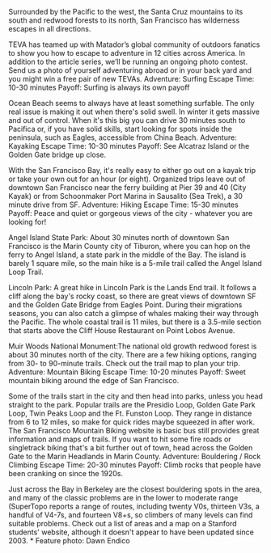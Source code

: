 Surrounded by the Pacific to the west, the Santa Cruz mountains to its south and redwood forests to its north, San Francisco has wilderness escapes in all directions.

TEVA has teamed up with Matador’s global community of outdoors fanatics to show you how to escape to adventure in 12 cities across America. In addition to the article series, we’ll be running an ongoing photo contest. Send us a photo of yourself adventuring abroad or in your back yard and you might win a free pair of new TEVAs.
Adventure: Surfing
Escape Time: 10-30 minutes
Payoff: Surfing is always its own payoff

Ocean Beach seems to always have at least something surfable. The only real issue is making it out when there's solid swell. In winter it gets massive and out of control. When it's this big you can drive 30 minutes south to Pacifica or, if you have solid skills, start looking for spots inside the peninsula, such as Eagles, accessible from China Beach.
Adventure: Kayaking
Escape Time: 10-30 minutes
Payoff: See Alcatraz Island or the Golden Gate bridge up close.

With the San Francisco Bay, it's really easy to either go out on a kayak trip or take your own out for an hour (or eight). Organized trips leave out of downtown San Francisco near the ferry building at Pier 39 and 40 (City Kayak) or from Schoonmaker Port Marina in Sausalito (Sea Trek), a 30 minute drive from SF.
Adventure: Hiking
Escape Time: 15-30 minutes
Payoff: Peace and quiet or gorgeous views of the city - whatever you are looking for!

Angel Island State Park: About 30 minutes north of downtown San Francisco is the Marin County city of Tiburon, where you can hop on the ferry to Angel Island, a state park in the middle of the Bay. The island is barely 1 square mile, so the main hike is a 5-mile trail called the Angel Island Loop Trail.

Lincoln Park: A great hike in Lincoln Park is the Lands End trail. It follows a cliff along the bay's rocky coast, so there are great views of downtown SF and the Golden Gate Bridge from Eagles Point. During their migrations seasons, you can also catch a glimpse of whales making their way through the Pacific. The whole coastal trail is 11 miles, but there is a 3.5-mile section that starts above the Cliff House Restaurant on Point Lobos Avenue.

Muir Woods National Monument:The national old growth redwood forest is about 30 minutes north of the city. There are a few hiking options, ranging from 30- to 90-minute trails. Check out the trail map to plan your trip.
Adventure: Mountain Biking
Escape Time: 10-20 minutes
Payoff: Sweet mountain biking around the edge of San Francisco.

Some of the trails start in the city and then head into parks, unless you head straight to the park. Popular trails are the Presidio Loop, Golden Gate Park Loop, Twin Peaks Loop and the Ft. Funston Loop. They range in distance from 6 to 12 miles, so make for quick rides maybe squeezed in after work. The San Francisco Mountain Biking website is basic bus still provides great information and maps of trails. If you want to hit some fire roads or singletrack biking that's a bit further out of town, head across the Golden Gate to the Marin Headlands in Marin County.
Adventure: Bouldering / Rock Climbing
Escape Time: 20-30 minutes
Payoff: Climb rocks that people have been cranking on since the 1920s.

Just across the Bay in Berkeley are the closest bouldering spots in the area, and many of the classic problems are in the lower to moderate range (SuperTopo reports a range of routes, including twenty V0s, thirteen V3s, a handful of V4-7s, and fourteen V8+s, so climbers of many levels can find suitable problems. Check out a list of areas and a map on a Stanford students' website, although it doesn't appear to have been updated since 2003. * Feature photo: Dawn Endico